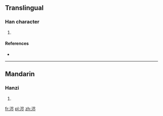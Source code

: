 ==Translingual==

===Han character===
{{Han char|rn=85|rad=水|as=06|sn=9|four=|canj=ESOY}}

# {{defn|Han|sort=水06}}

====References====
* {{Han ref|kx=0623.171|hdz=31617.030|uh=6D55|ud=27989}}

----

==Mandarin==

===Hanzi===
{{cmn-hanzi|pin=[[jìn]] ([[jin4]])|wg=chin<sup>4</sup>}}

# {{defn|lang=cmn|sort=水06}}

[[fr:浕]]
[[pl:浕]]
[[zh:浕]]